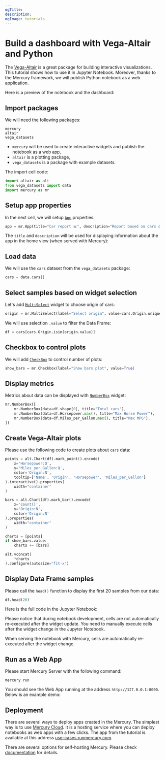 ```yaml
---
ogTitle:
description:
ogImage: tutorials
---
```




# Build a dashboard with Vega-Altair and Python

The [Vega-Altair](https://altair-viz.github.io/) is a great package for building interactive visualizations. This tutorial shows how to use it in Jupyter Notebook.
Moreover, thanks to the Mercury framework, we will publish Python notebook as a web application.

Here is a preview of the notebook and the dashboard:
<Screenshot src={appGif} alt="Dashboard created in Mercury from Python notebook" />

## Import packages

We will need the following packages:

```
mercury
altair
vega_datasets
```

- `mercury` will be used to create interactive widgets and publish the notebook as a web app,
- `altair` is a plotting package,
- `vega_datasets` is a package with example datasets.

The import cell code:

```python
import altair as alt
from vega_datasets import data
import mercury as mr
```

## Setup app properties

In the next cell, we will setup [`App`](/docs/input-widgets/app/) properties:

```python
app = mr.App(title="Car report 📊", description="Report based on cars dataset")
```

The `title` and `description` will be used for displaying information about the app in the home view (when served with Mercury):
<Screenshot src={homeViewPng} alt="Home View with many notebooks served with Mercury" />

## Load data

We will use the `cars` dataset from the `vega_datasets` package:

```python
cars = data.cars()
```

## Select samples based on widget selection

Let's add [`MultiSelect`](/docs/input-widgets/multiselect/) widget to choose origin of cars:

```python
origin = mr.MultiSelect(label="Select origin", value=cars.Origin.unique(), choices=cars.Origin.unique())
```

We will use selection `.value` to filter the Data Frame:

```python
df = cars[cars.Origin.isin(origin.value)]
```

## Checkbox to control plots

We will add [`CheckBox`](/docs/input-widgets/checkbox/) to control number of plots:

```python
show_bars = mr.Checkbox(label="Show bars plot", value=True)
```

## Display metrics

Metrics about data can be displayed with [`NumberBox`](/docs/output-widgets/numberbox/) widget:

```python 
mr.NumberBox([
    mr.NumberBox(data=df.shape[0], title="Total cars"),
    mr.NumberBox(data=df.Horsepower.max(), title="Max Horse Power"),
    mr.NumberBox(data=df.Miles_per_Gallon.max(), title="Max MPG"),
])
```

## Create Vega-Altair plots

Please use the following code to create plots about `cars` data:

```python
points = alt.Chart(df).mark_point().encode(
    x='Horsepower:Q',
    y='Miles_per_Gallon:Q',
    color='Origin:N',
    tooltip=['Name', 'Origin', 'Horsepower', 'Miles_per_Gallon']
).interactive().properties(
    width="container"
)

bars = alt.Chart(df).mark_bar().encode(
    x='count()',
    y='Origin:N',
    color='Origin:N'
).properties(
    width="container"
)

charts = [points]
if show_bars.value:
    charts += [bars]

alt.vconcat(
    *charts
).configure(autosize="fit-x")
```

## Display Data Frame samples 

Please call the `head()` function to display the first 20 samples from our data:
```python
df.head(20)
```

Here is the full code in the Jupyter Notebook:
<Screenshot src={notebookGif} alt="Dashboard with Vega-Altair in Jupyter Notebook" />

<Callout type="info">
Please notice that during notebook development, cells are not automatically re-executed after the widget update. 
You need to manually execute cells after the widget change in the Jupyter Notebook.

When serving the notebook with Mercury, cells are automatically re-executed after the widget change.
</Callout>

## Run as a Web App

Please start Mercury Server with the following command:

```
mercury run
```

You should see the Web App running at the address `http://127.0.0.1:8000`. Below is an example demo:
<Screenshot src={demoGif} alt="Web App in Mercury from Python notebook" />

## Deployment

There are several ways to deploy apps created in the Mercury. The simplest way is to use [Mercury Cloud](https://cloud.runmercury.com). 
It is a hosting service where you can deploy notebooks as web apps with a few clicks. The app from the tutorial is available at this address [use-cases.runmercury.com](https://use-cases.runmercury.com/).

There are several options for self-hosting Mercury. Please check [documentation](/docs/) for details.
